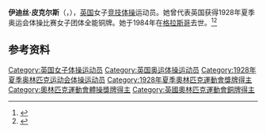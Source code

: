 {{NoteTA|G1=Sports}}
'''伊迪丝·皮克尔斯'''（{{lang-en|Edith Pickles}}，{{bd|1904年|5月10日|1984年|}}），[[英国|英国]]女子[[竞技体操|竞技体操]]运动员。她曾代表英国获得1928年夏季奥运会体操比赛女子团体全能铜牌。她于1984年在[[格拉斯哥|格拉斯哥]]去世。<ref>{{Cite web|title=Edith Carrie PICKLES|url=https://www.olympic.org/edith-carrie-pickles|accessdate=2021-04-01|work=International Olympic Committee}}</ref><ref>{{cite web|url=https://www.olympedia.org/athletes/28465|title=Edith Pickles|work=Olympedia|accessdate=2021-04-02|archive-date=2021-05-14|archive-url=https://web.archive.org/web/20210514041538/https://www.olympedia.org/athletes/28465}}</ref>

== 参考资料 ==
{{reflist}}

{{Authority control}}
{{DEFAULTSORT:Pickles, Edith}}
[[Category:英国女子体操运动员|Category:英国女子体操运动员]]
[[Category:英国奥运体操运动员|Category:英国奥运体操运动员]]
[[Category:1928年夏季奥林匹克运动会体操运动员|Category:1928年夏季奥林匹克运动会体操运动员]]
[[Category:1928年夏季奧林匹克運動會獎牌得主|Category:1928年夏季奧林匹克運動會獎牌得主]]
[[Category:奧林匹克運動會體操獎牌得主|Category:奧林匹克運動會體操獎牌得主]]
[[Category:英國奧林匹克運動會銅牌得主|Category:英國奧林匹克運動會銅牌得主]]